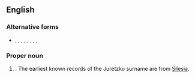 ==English==

===Alternative forms===
* {{l|en|Juretzka}}, {{l|en|Juretzki}}, {{l|en|Joretzko}}, {{l|en|Joreczka}}, {{l|en|Jureczko}}, {{l|en|Juretschko}}, {{l|en|Jureczka}}, {{l|en|Jureczki}}, {{l|en|Jurecsko}}

===Proper noun===
{{en-proper noun}}

# {{surname|en|nodot=1}}. The earliest known records of the Juretzko surname are from [[Silesia]].